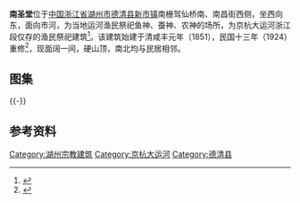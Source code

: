 {{文物保护单位
| 级别 = 省
| 省名 = 浙江省
| 名称 = [[新市河埠群|新市河埠群]]及南圣堂
| 图片 = Nansheng Tang 02 2015-02.JPG
| 说明 = 南圣堂东面，2015年2月
| 编号 = 6-116
| 分类 = 古建筑
| 时代 = 明、清
| 所在 = [[湖州市|湖州市]][[德清县|德清县]]
| 登录 = 2011年
}}
'''南圣堂'''位于[[中国|中国]][[浙江省|浙江省]][[湖州市|湖州市]][[德清县|德清县]][[新市镇_(德清县)|新市镇]]南栅驾仙桥南、南昌街西侧，坐西向东，面向市河，为当地运河渔民祭祀鱼神、蚕神、农神的场所，为京杭大运河浙江段仅存的渔民祭祀建筑<ref>{{cite web|url=http://dqnews.zjol.com.cn/dqnews/system/2015/05/14/019328905.shtml|title=《航面廊谜语一样的老地名》|accessdate=2016-03-18|work=|publisher=德清新闻网|archive-date=2019-05-02|archive-url=https://web.archive.org/web/20190502135336/http://dqnews.zjol.com.cn/dqnews/system/2015/05/14/019328905.shtml|dead-url=no}}</ref>。该建筑始建于清咸丰元年（1851），民国十三年（1924）重修<ref>{{cite web|url=http://dqnews.zjol.com.cn/dqnews/system/2009/01/14/000912185.shtml|title=《南圣堂 历史有点久》|accessdate=2016-03-29|work=朱宇飞|publisher=德清新闻网|archive-date=2019-05-02|archive-url=https://web.archive.org/web/20190502133225/http://dqnews.zjol.com.cn/dqnews/system/2009/01/14/000912185.shtml|dead-url=no}}</ref>，现面阔一间，硬山顶，南北均与民居相邻。

== 图集 ==
{{multiple image
| align  = left
| width = 180
| image1 = Nansheng Tang 06 2015-02.JPG
| caption1 = 东面
| image2 = Nansheng Tang 12 2015-02.JPG
| caption2 = 室内
| image3 = Nansheng Tang 10 2015-02.JPG
| caption3 = 前檐牛腿
}}
{{-}}

==参考资料==
{{reflist|2}}
{{DEFAULTSORT:N}}
{{Commons category|Nansheng Tang}}

{{湖州市境内的浙江省文物保护单位}}
{{Zhejiang-stub}}

[[Category:湖州宗教建筑|Category:湖州宗教建筑]]
[[Category:京杭大运河|Category:京杭大运河]]
[[Category:德清县|Category:德清县]]